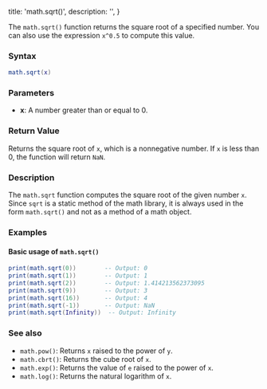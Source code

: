   title: 'math.sqrt()',
  description: '',
}

The `math.sqrt()` function returns the square root of a specified number. You can also use the expression `x^0.5` to compute this value.

### Syntax  

```lua
math.sqrt(x)
```

### Parameters  

- **x**: A number greater than or equal to 0.

### Return Value  

Returns the square root of `x`, which is a nonnegative number. If `x` is less than 0, the function will return `NaN`.

### Description  

The `math.sqrt` function computes the square root of the given number `x`. Since `sqrt` is a static method of the math library, it is always used in the form `math.sqrt()` and not as a method of a math object.

### Examples  

#### Basic usage of `math.sqrt()`

```lua
print(math.sqrt(0))        -- Output: 0
print(math.sqrt(1))        -- Output: 1
print(math.sqrt(2))        -- Output: 1.414213562373095
print(math.sqrt(9))        -- Output: 3
print(math.sqrt(16))       -- Output: 4
print(math.sqrt(-1))       -- Output: NaN
print(math.sqrt(Infinity))  -- Output: Infinity
```

### See also  

- `math.pow()`: Returns `x` raised to the power of `y`.
- `math.cbrt()`: Returns the cube root of `x`.
- `math.exp()`: Returns the value of `e` raised to the power of `x`.
- `math.log()`: Returns the natural logarithm of `x`.
